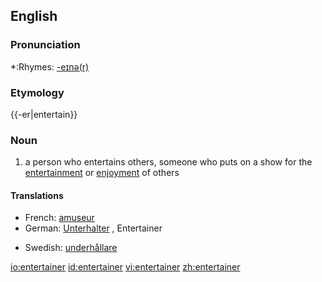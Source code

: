 ==English==

===Pronunciation===
*:Rhymes: [[Rhymes:English:-eɪnə(r)|-eɪnə(r)]]

===Etymology===
{{-er|entertain}}

===Noun===
{{wikipedia}}
{{en-noun}}
# a person who entertains others, someone who puts on a show for the [[entertainment]] or [[enjoyment]] of others

====Translations====
{{top}}
*French: [[amuseur]] {{m}}
*German: [[Unterhalter]] {{m}}, Entertainer {{m}}
{{mid}}
*Swedish: [[underhållare]] {{c}}
{{bottom}}

[[io:entertainer]]
[[id:entertainer]]
[[vi:entertainer]]
[[zh:entertainer]]